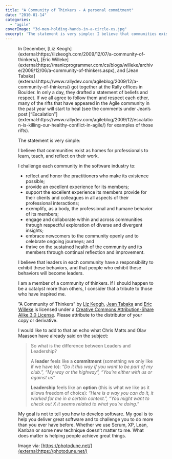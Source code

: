 ```yaml
---
title: "A Community of Thinkers - A personal commitment"
date: "2010-01-14"
categories: 
  - "agile"
coverImage: "3d-men-holding-hands-in-a-circle-xs.jpg"
excerpt: 'The statement is very simple: I believe that communities exist as homes for professionals'
---
```




<Figure
  src={3dMenHoldingHandsInACircleXs}
  alt="3D men holding hands in a circle. - image by PhotoDune"
  caption="3D men holding hands in a circle. - image by PhotoDune"
/>
 In December, [Liz Keogh](external:https://lizkeogh.com/2009/12/07/a-community-of-thinkers/), [Eric Willeke](external:https://manicprogrammer.com/cs/blogs/willeke/archive/2009/12/06/a-community-of-thinkers.aspx), and [Jean Tabaka](external:https://www.rallydev.com/agileblog/2009/12/a-community-of-thinkers/) got together at the Rally offices in Boulder. In only a day, they drafted a statement of beliefs and respect. If we all agree to follow them and respect each other, many of the rifts that have appeared in the Agile community in the past year will start to heal (see the comments under Jean’s post [“Escalation”](external:https://www.rallydev.com/agileblog/2009/12/escalation-is-killing-our-healthy-conflict-in-agile/) for examples of those rifts).

The statement is very simple:

I believe that communities exist as homes for professionals to learn, teach, and reflect on their work.

I challenge each community in the software industry to:

- reflect and honor the practitioners who make its existence possible;
- provide an excellent experience for its members;
- support the excellent experience its members provide for their clients and colleagues in all aspects of their professional interactions;
- exemplify, as a body, the professional and humane behavior of its members;
- engage and collaborate within and across communities through respectful exploration of diverse and divergent insights;
- embrace newcomers to the community openly and to celebrate ongoing journeys; and
- thrive on the sustained health of the community and its members through continual reflection and improvement.

I believe that leaders in each community have a responsibility to exhibit these behaviors, and that people who exhibit these behaviors will become leaders.

I am a member of a community of thinkers. If I should happen to be a catalyst more than others, I consider that a tribute to those who have inspired me.

”A Community of Thinkers” by [Liz Keogh](external:https://lizkeogh.com/2009/12/07/a-community-of-thinkers/), [Jean Tabaka](external:https://www.rallydev.com/agileblog/2009/12/a-community-of-thinkers/) and [Eric Willeke](external:https://manicprogrammer.com/cs/blogs/willeke/archive/2009/12/06/a-community-of-thinkers.aspx) is licensed under a [Creative Commons Attribution-Share Alike 3.0 License](external:https://creativecommons.org/licenses/by-sa/3.0/us/). Please attribute to the distributor of your copy or derivative.

I would like to add to that an echo what Chris Matts and Olav Maassen have already said on the subject:

> So what is the difference between Leaders and Leadership?
> 
> A **leader** feels like a **commitment** (something we only like if we have to): _“Do it this way if you want to be part of my club.”, “My way or the highway”, “You’re either with us or against us”_
> 
> **Leadership** feels like an **option** (this is what we like as it allows freedom of choice): _“Here is a way you can do it, it worked for me in a certain context.”, “You might want to check out X it seems related to what you’re doing.”_

My goal is not to tell you how to develop software. My goal is to help you deliver great software and to challenge you to do more than you ever have before. Whether we use Scrum, XP, Lean, Kanban or some new technique doesn’t matter to me. What does matter is helping people achieve great things.

Image via: [https://photodune.net/](external:https://photodune.net/)
